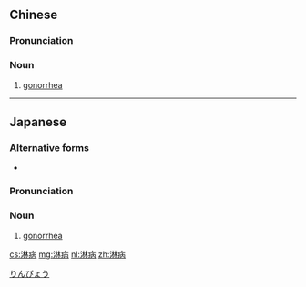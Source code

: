 ==Chinese==
{{zh-forms}}
{{wikipedia|lang=zh}}

===Pronunciation===
{{zh-pron
|m=淋bìng
|c=lam4 beng6
|mn=lîm-pēⁿ/lîm-pīⁿ
|cat=n
}}

===Noun===
{{zh-noun}}

# [[gonorrhea]]

{{zh-cat|Sexually transmitted diseases}}

----

==Japanese==
{{wikipedia|lang=ja}}
{{ja-kanjitab|りん|びょう|yomi=o}}

===Alternative forms===
* {{ja-l|痳病}}

===Pronunciation===
{{ja-pron|acc=h|y=go|りんびょう}}

===Noun===
{{ja-noun|りんびょう|hhira=りんびやう}}

# [[gonorrhea]]

[[Category:ja:Sexually transmitted diseases|りんびょう]]

[[cs:淋病]]
[[mg:淋病]]
[[nl:淋病]]
[[zh:淋病]]